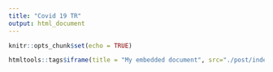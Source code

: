 ```yaml
---
title: "Covid 19 TR"
output: html_document
---
```


```r
knitr::opts_chunk$set(echo = TRUE)
```

```r
htmltools::tags$iframe(title = "My embedded document", src="./post/index.html")
```

